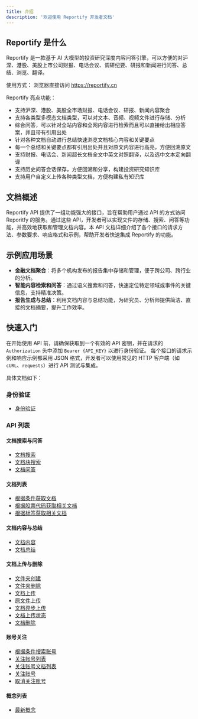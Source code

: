```yaml
---
title: 介绍
description: '欢迎使用 Reportify 开发者文档'
---
```


##  Reportify 是什么

Reportify 是一款基于 AI 大模型的投资研究深度内容问答引擎，可以方便的对沪深、港股、美股上市公司财报、电话会议、调研纪要、研报和新闻进行问答、总结、浏览、翻译。

使用方式：
浏览器直接访问 https://reportify.cn  

Reportify 亮点功能：
* 支持沪深、港股、美股全市场财报、电话会议、研报、新闻内容聚合
* 支持各类型多模态文档类型，可以对文本、音频、视频文件进行存储、分析
* 综合问答，可以针对全站内容和全网内容进行检索而且可以直接给出相应答案，并且带有引用出处
* 针对各种文档自动进行总结快速浏览文档核心内容和关键要点
* 每一个总结和关键要点都有引用出处并且对原文内容进行高亮，方便回溯原文
* 支持财报、电话会、新闻超长文档全文中英文对照翻译，以及选中文本定向翻译
* 支持历史问答会话保存，方便回溯和分享，构建投资研究知识库
* 支持用户自定义上传各种类型文档，方便构建私有知识库

## 文档概述
Reportify API 提供了一组功能强大的接口，旨在帮助用户通过 API 的方式访问 Reporitfy 的服务。通过这些 API，开发者可以实现文件的存储、搜索、问答等功能，并高效地获取和管理文档内容。本 API 文档详细介绍了各个接口的请求方法、参数要求、响应格式和示例，帮助开发者快速集成 Reportify 的功能。

## 示例应用场景
- **金融文档聚合**：将多个机构发布的报告集中存储和管理，便于跨公司、跨行业的分析。
- **智能内容检索和问答**：通过语义搜索和问答，快速定位特定领域或事件的关键信息，支持精准决策。
- **报告生成与总结**：利用文档内容与总结功能，为研究员、分析师提供简洁、直接的文档摘要，提升工作效率。

## 快速入门
在开始使用 API 前，请确保获取到一个有效的 API 密钥，并在请求的 `Authorization` 头中添加 `Bearer {API_KEY}` 以进行身份验证。
每个接口的请求示例和响应示例都采用 JSON 格式，开发者可以使用常见的 HTTP 客户端（如 `cURL`、`requests`）进行 API 测试与集成。

具体文档如下：

### 身份验证
- [身份验证](/api-reference/introduction)

### API 列表
#### 文档搜索与问答
  - [文档搜索](/api-reference/search/search)
  - [文档块搜索](/api-reference/search/search_chunks)
  - [文档问答](/api-reference/search/completion)

#### 文档列表
  - [根据条件获取文档](/api-reference/docs/docs)
  - [根据股票代码获取相关文档](/api-reference/docs/docs_symbol)
  - [根据标签获取相关文档](/api-reference/docs/docs_tag)

#### 文档内容与总结
  - [文档内容](/api-reference/docs/doc)
  - [文档总结](/api-reference/docs/doc_summary)

#### 文档上传与删除
  - [文件夹创建](/api-reference/files/docs_folder_create)
  - [文件夹删除](/api-reference/files/docs_folder_delete)
  - [文档上传](/api-reference/files/docs_upload)
  - [原文件上传](/api-reference/files/docs_upload_form)
  - [文档异步上传](/api-reference/files/docs_upload_async)
  - [文档上传状态](/api-reference/files/docs_upload_status)
  - [文档删除](/api-reference/files/docs_delete)

#### 账号关注
  - [根据条件搜索账号](/api-reference/channels/channels_search)
  - [关注账号列表](/api-reference/channels/channels_followings)
  - [关注账号文档列表](/api-reference/channels/channels_followings_docs)
  - [关注账号](/api-reference/channels/channels_follow)
  - [取消关注账号](/api-reference/channels/channels_unfollow)

#### 概念列表
  - [最新概念](/api-reference/concepts/concepts_latest)
